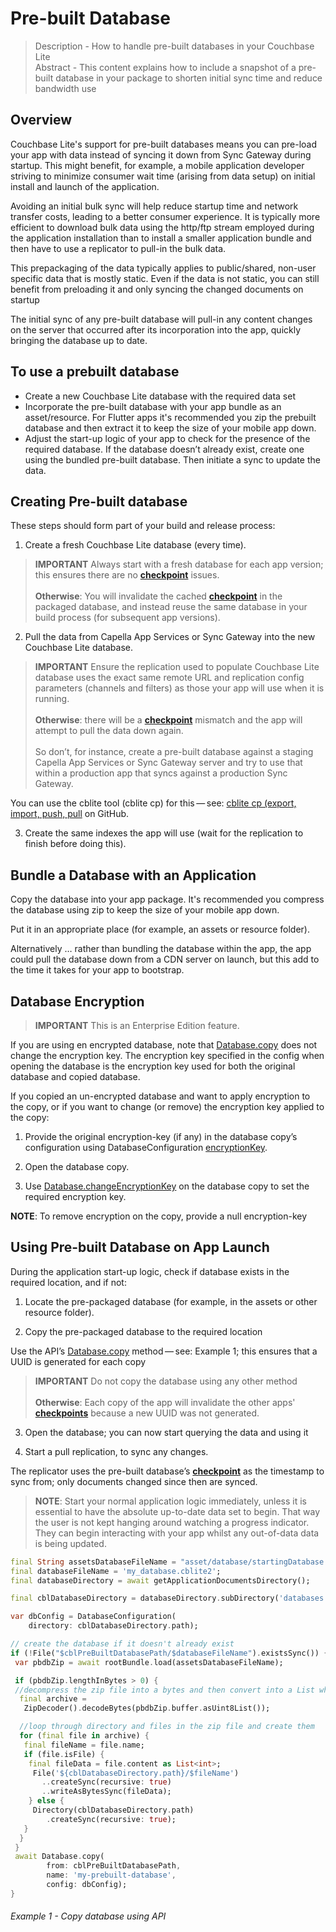 # Pre-built Database
> Description - How to handle pre-built databases in your Couchbase Lite <br />
> Abstract - This content explains how to include a snapshot of a pre-built database in your package to shorten initial sync time and reduce bandwidth use

## Overview
Couchbase Lite's support for pre-built databases means you can pre-load your app with data instead of syncing it down from Sync Gateway during startup. This might benefit, for example, a mobile application developer striving to minimize consumer wait time (arising from data setup) on initial install and launch of the application.

Avoiding an initial bulk sync will help reduce startup time and network transfer costs, leading to a better consumer experience. It is typically more efficient to download bulk data using the http/ftp stream employed during the application installation than to install a smaller application bundle and then have to use a replicator to pull-in the bulk data.

This prepackaging of the data typically applies to public/shared, non-user specific data that is mostly static. Even if the data is not static, you can still benefit from preloading it and only syncing the changed documents on startup

The initial sync of any pre-built database will pull-in any content changes on the server that occurred after its incorporation into the app, quickly bringing the database up to date.

## To use a prebuilt database
- Create a new Couchbase Lite database with the required data set
- Incorporate the pre-built database with your app bundle as an asset/resource.  For Flutter apps it's recommended you zip the prebuilt database and then extract it to keep the size of your mobile app down.
- Adjust the start-up logic of your app to check for the presence of the required database.  If the database doesn’t already exist, create one using the bundled pre-built database. Then initiate a sync to update the data.

## Creating Pre-built database

These steps should form part of your build and release process:

1. Create a fresh Couchbase Lite database (every time).
> **IMPORTANT** Always start with a fresh database for each app version; this ensures there are no [**checkpoint**](https://docs.couchbase.com/couchbase-lite/current/swift/refer-glossary.html#checkpoint) issues. <br /><br />
> **Otherwise**: You will invalidate the cached [**checkpoint**](https://docs.couchbase.com/couchbase-lite/current/swift/refer-glossary.html#checkpoint) in the packaged database, and instead reuse the same database in your build process (for subsequent app versions).

2. Pull the data from Capella App Services or Sync Gateway into the new Couchbase Lite database.
> **IMPORTANT** Ensure the replication used to populate Couchbase Lite database uses the exact same remote URL and replication config parameters (channels and filters) as those your app will use when it is running. <br /><br />
> **Otherwise**: there will be a [**checkpoint**](https://docs.couchbase.com/couchbase-lite/current/swift/refer-glossary.html#checkpoint) mismatch and the app will attempt to pull the data down again.<br /><br />
> So don’t, for instance, create a pre-built database against a staging Capella App Services or Sync Gateway server and try to use that within a production app that syncs against a production Sync Gateway.

You can use the cblite tool (cblite cp) for this — see: [cblite cp (export, import, push, pull](https://github.com/couchbaselabs/couchbase-mobile-tools/blob/master/Documentation.md#cp-aka-export-import-push-pull) on GitHub. 

3. Create the same indexes the app will use (wait for the replication to finish before doing this).

## Bundle a Database with an Application
Copy the database into your app package.  It's recommended you compress the database using zip to keep the size of your mobile app down.

Put it in an appropriate place (for example, an assets or resource folder).

Alternatively …​ rather than bundling the database within the app, the app could pull the database down from a CDN server on launch, but this add to the time it takes for your app to bootstrap.

## Database Encryption
> **IMPORTANT** This is an Enterprise Edition feature. 

If you are using en encrypted database, note that [Database.copy](https://github.com/cbl-dart/cbl-dart/blob/main/packages/cbl/lib/src/database/database.dart#L224) does not change the encryption key. The encryption key specified in the config when opening the database is the encryption key used for both the original database and copied database.

If you copied an un-encrypted database and want to apply encryption to the copy, or if you want to change (or remove) the encryption key applied to the copy:

1. Provide the original encryption-key (if any) in the database copy’s configuration using DatabaseConfiguration [encryptionKey](https://github.com/cbl-dart/cbl-dart/blob/main/packages/cbl/lib/src/database/database_configuration.dart#L18).

2.  Open the database copy.

3.  Use [Database.changeEncryptionKey](https://github.com/cbl-dart/cbl-dart/blob/main/packages/cbl/lib/src/database/database.dart#L523) on the database copy to set the required encryption key.

**NOTE**: To remove encryption on the copy, provide a null encryption-key

## Using Pre-built Database on App Launch

During the application start-up logic, check if database exists in the required location, and if not:

1.  Locate the pre-packaged database (for example, in the assets or other resource folder).

2. Copy the pre-packaged database to the required location

Use the API’s [Database.copy](https://github.com/cbl-dart/cbl-dart/blob/main/packages/cbl/lib/src/database/database.dart#L224) method — see: Example 1; this ensures that a UUID is generated for each copy

> **IMPORTANT** Do not copy the database using any other method<br /><br />
**Otherwise**: Each copy of the app will invalidate the other apps' [**checkpoints**](https://docs.couchbase.com/couchbase-lite/current/swift/refer-glossary.html#checkpoint) because a new UUID was not generated.

3. Open the database; you can now start querying the data and using it  

4. Start a pull replication, to sync any changes. 

The replicator uses the pre-built database’s [**checkpoint**](https://docs.couchbase.com/couchbase-lite/current/swift/refer-glossary.html#checkpoint) as the timestamp to sync from; only documents changed since then are synced.

> **NOTE**: Start your normal application logic immediately, unless it is essential to have the absolute up-to-date data set to begin. That way the user is not kept hanging around watching a progress indicator. They can begin interacting with your app whilst any out-of-data data is being updated. 

```dart
final String assetsDatabaseFileName = "asset/database/startingDatabase.zip";
final databaseFileName = 'my_database.cblite2';
final databaseDirectory = await getApplicationDocumentsDirectory();

final cblDatabaseDirectory = databaseDirectory.subDirectory('databases');

var dbConfig = DatabaseConfiguration(
	directory: cblDatabaseDirectory.path);

// create the database if it doesn't already exist
if (!File("$cblPreBuiltDatabasePath/$databaseFileName").existsSync()) {
 var pbdbZip = await rootBundle.load(assetsDatabaseFileName);

 if (pbdbZip.lengthInBytes > 0) {
 //decompress the zip file into a bytes and then convert into a List which is required by the Archive framework
  final archive =
   ZipDecoder().decodeBytes(pbdbZip.buffer.asUint8List());

  //loop through directory and files in the zip file and create them
  for (final file in archive) {
   final fileName = file.name;
   if (file.isFile) {
    final fileData = file.content as List<int>;
     File('${cblDatabaseDirectory.path}/$fileName')
       ..createSync(recursive: true)
       ..writeAsBytesSync(fileData);
   	} else {
     Directory(cblDatabaseDirectory.path)
	 	.createSync(recursive: true);
   }
  }
 }
 await Database.copy(
        from: cblPreBuiltDatabasePath,
        name: 'my-prebuilt-database',
        config: dbConfig);
}
```
###### Example 1 - Copy database using API